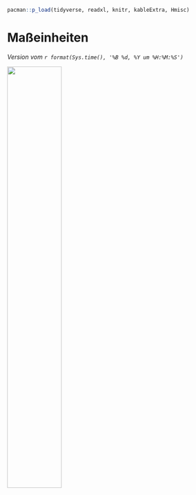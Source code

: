 ```r
pacman::p_load(tidyverse, readxl, knitr, kableExtra, Hmisc)
```

# Maßeinheiten {#sec-volume}

*Version vom `r format(Sys.time(), '%B %d, %Y um %H:%M:%S')`*

![](images/caution.png){fig-align="center" width="50%"}
